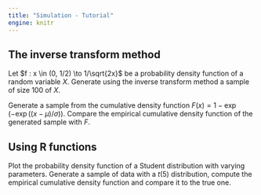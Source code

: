 ```yaml
---
title: "Simulation - Tutorial"
engine: knitr
---
```


## The inverse transform method

Let $f : x \in (0, 1/2) \to 1/\sqrt{2x}$ be a probability density function of a random variable $X$. Generate using the inverse transform method a sample of size 100 of $X$.


Generate a sample from the cumulative density function $F(x)=1- \exp(-\exp((x-\mu)/\sigma))$. Compare the empirical cumulative density function of the generated sample with $F$.

## Using R functions

Plot the probability density function of a Student distribution with varying parameters. Generate a sample of data with a $t(5)$ distribution, compute the empirical cumulative density function and compare it to the true one.